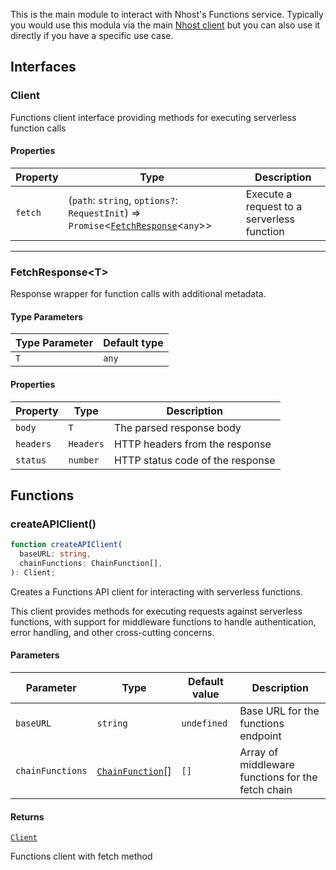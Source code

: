 This is the main module to interact with Nhost's Functions service.
Typically you would use this modula via the main [Nhost client](main#createclient)
but you can also use it directly if you have a specific use case.

## Interfaces

### Client

Functions client interface providing methods for executing serverless function calls

#### Properties

| Property                   | Type                                                                                                             | Description                                |
| -------------------------- | ---------------------------------------------------------------------------------------------------------------- | ------------------------------------------ |
| <a id="fetch"></a> `fetch` | (`path`: `string`, `options?`: `RequestInit`) => `Promise`&lt;[`FetchResponse`](#fetchresponse)&lt;`any`&gt;&gt; | Execute a request to a serverless function |

---

### FetchResponse&lt;T&gt;

Response wrapper for function calls with additional metadata.

#### Type Parameters

| Type Parameter | Default type |
| -------------- | ------------ |
| `T`            | `any`        |

#### Properties

| Property                       | Type      | Description                      |
| ------------------------------ | --------- | -------------------------------- |
| <a id="body"></a> `body`       | `T`       | The parsed response body         |
| <a id="headers"></a> `headers` | `Headers` | HTTP headers from the response   |
| <a id="status"></a> `status`   | `number`  | HTTP status code of the response |

## Functions

### createAPIClient()

```ts
function createAPIClient(
  baseURL: string,
  chainFunctions: ChainFunction[],
): Client;
```

Creates a Functions API client for interacting with serverless functions.

This client provides methods for executing requests against serverless functions,
with support for middleware functions to handle authentication, error handling,
and other cross-cutting concerns.

#### Parameters

| Parameter        | Type                                         | Default value | Description                                       |
| ---------------- | -------------------------------------------- | ------------- | ------------------------------------------------- |
| `baseURL`        | `string`                                     | `undefined`   | Base URL for the functions endpoint               |
| `chainFunctions` | [`ChainFunction`](fetch#chainfunction)[] | `[]`          | Array of middleware functions for the fetch chain |

#### Returns

[`Client`](#client)

Functions client with fetch method
